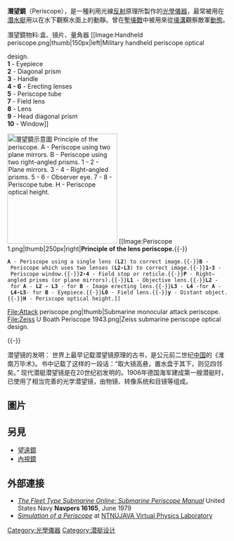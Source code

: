 {{Expand language|en|page=Periscope}}
'''潛望鏡'''（Periscope），是一種利用光線[[反射|反射]]原理所製作的[[光學儀器|光學儀器]]，最常被用在[[潛水艇|潛水艇]]用以在水下觀察水面上的動靜。曾在[[塹壕戰|塹壕戰]]中被用來從[[壕溝|壕溝]]觀察敵軍[[動態|動態]]。

潛望鏡物料:盒、镜片、量角器
[[Image:Handheld periscope.png|thumb|150px|left|Military handheld periscope optical 

design.
<br>'''1''' - Eyepiece <br>
'''2''' - Diagonal prism <br>
'''3''' - Handle<br>
'''4 - 6''' - Erecting lenses<br>
'''5''' - Periscope tube<br>
'''7''' - Field lens<br>
'''8''' - Lens<br>
'''9''' - Head diagonal prism<br>
'''10''' - Window]]

[[File:Simpleperiscopes.png|right|thumb|250px|潛望鏡示意圖<br>
'''Principle of the periscope.'''<br>
'''A''' - Periscope using two plane mirrors.<br> 
''' B''' - Periscope using two right–angled prisms.<br>
'''1 - 2''' - Plane mirrors.<br>
'''3 - 4''' - Right–angled prisms.<br>
'''5 - 6'''  - Observer eye.<br>
'''7 - 8''' - Periscope tube.<br>
'''H''' - Periscope optical height.]]
[[Image:Periscope 1.png|thumb|250px|right|'''Principle of the lens periscope.'''{{-}}
 '''A''' - Periscope using a single lens ('''L2''') to correct image.{{-}}'''B''' - Periscope which uses two lenses ('''L2-L3''') to correct image.{{-}}'''1-3''' - Periscope window.{{-}}'''2-4''' - Field stop or reticle.{{-}}'''P''' - Right–angled prisms (or plane mirrors).{{-}}'''L1''' - Objective lens.{{-}}'''L2''' - for '''A''' - '''L2 - L3''' - for '''B''' - Image erecting lens.{{-}}'''L3''' - '''L4''' -for '''A''' - '''L4-L5'''- for '''B''' - Eyepiece.{{-}}'''L0''' - Field lens.{{-}}'''y''' - Distant object.{{-}}'''H''' - Periscope optical height.]]
<gallery>
File:Attack periscope.png|thumb|Submarine monocular attack periscope.
File:Zeiss U Boath Periscope 1943.png|Zeiss submarine periscope optical design.
</gallery>
{{-}}

潜望镜的发明：
世界上最早记载潜望镜原理的古书，是公元前二世纪[[中国|中国]]的《淮南万毕术》。书中记载了这样的一段话：“取大镜高悬，置水盘于其下，则见四邻矣。”
现代潜艇潜望镜是在20世纪初发明的。1906年德国海军建成第一艘潜艇时，已使用了相当完善的光学潜望镜，由物镜、转像系统和目镜等组成。

==圖片==
{{Gallery
|title=海軍使用潛望鏡
|align= 
|File:Submarine periscope.jpg|Officer at periscope in control room of a U.S. Navy submarine in World War II. The officer pictured is Captain Raymond W. Alexander, Sr. and the photo was taken in 1942.
|File:Attack periscope.png|Submarine monocular attack periscope
|File:Torpedoed Japanese destroyer Yamakaze sinking on 25 June 1942.jpg|Torpedoed Japanese destroyer {{le|Japanese destroyer Yamakaze (1936)|Japanese destroyer Yamakaze (1936)|Yamakaze}} photographed through periscope of USS Nautilus( USS Nautilus (SS-168)), 25 June 1942.
}}

== 另見 ==
*[[望遠鏡|望遠鏡]]
*[[內視鏡|內視鏡]]

==外部連接==
{{Wikibooks|School Science|Demo periscope}}
{{commons}}
* [https://web.archive.org/web/20071015135054/http://maritime.org/fleetsub/pscope/index.htm ''The Fleet Type Submarine Online: Submarine Periscope Manual''] United States Navy '''Navpers 16165''', June 1979
* [http://www.phy.ntnu.edu.tw/ntnujava/index.php?topic=1348.0 ''Simulation of a Periscope''] {{Wayback|url=http://www.phy.ntnu.edu.tw/ntnujava/index.php?topic=1348.0 |date=20110929074256 }} at [http://www.phy.ntnu.edu.tw/ntnujava/index.php NTNUJAVA Virtual Physics Laboratory] {{Wayback|url=http://www.phy.ntnu.edu.tw/ntnujava/index.php |date=20091202024124 }}


[[Category:光學儀器|Category:光學儀器]]
[[Category:潜艇设计|Category:潜艇设计]]